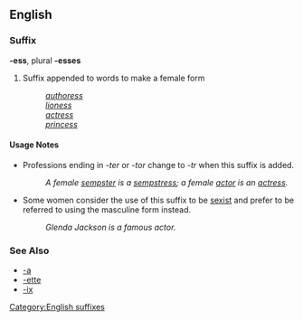 ==English==
===Suffix===
[[Category:English suffixes]]
'''-ess''', plural '''-esses'''

# Suffix appended to words to make a female form
#: ''[[authoress]]''
#: ''[[lioness]]''
#: ''[[actress]]''
#: ''[[princess]]''

====Usage Notes====
*Professions ending in ''-ter'' or ''-tor'' change to ''-tr'' when this suffix is added.
*:''A female [[sempster]] is a [[sempstress]]; a female [[actor]] is an [[actress]].''

*Some women consider the use of this suffix to be [[sexist]] and prefer to be referred to using the masculine form instead.
*:''Glenda Jackson is a famous actor.''

===See Also===
*[[-a]]
*[[-ette]]
*[[-ix]]